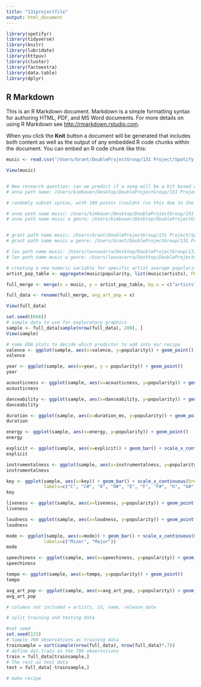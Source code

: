 ```yaml
---
title: "131projectfile"
output: html_document
---
```


```r
library(spotifyr)
library(tidyverse)
library(knitr)
library(lubridate)
library(httpuv)
library(cluster)
library(factoextra)
library(data.table)
library(dplyr)
```

## R Markdown

This is an R Markdown document. Markdown is a simple formatting syntax for authoring HTML, PDF, and MS Word documents. For more details on using R Markdown see <http://rmarkdown.rstudio.com>.

When you click the **Knit** button a document will be generated that includes both content as well as the output of any embedded R code chunks within the document. You can embed an R code chunk like this:

```r
music <- read.csv("/Users/Grant/DoubleProjectGroup/131 Project/Spotify Dataset/musicdata.csv")

View(music)


# New research question: can we predict if a song will be a hit based on its attributes? Response variable: song.hotttnesss 
# anna path name: /Users/kimbauer/Desktop/DoubleProjectGroup/131 Project/Spotify Dataset/data_w_genres.csv
```

```r
# randomly subset syntax, with 100 points (couldnt run this due to the file not loading)

# anna path name music: /Users/kimbauer/Desktop/DoubleProjectGroup/131 Project/Spotify Dataset/musicdata.csv
# anna path name music w genre: /Users/kimbauer/Desktop/DoubleProjectGroup/131 Project/Spotify Dataset/data_w_genres.csv


# grant path name music: /Users/Grant/DoubleProjectGroup/131 Project/Spotify Dataset/musicdata.csv
# grant path name music w genre: /Users/Grant/DoubleProjectGroup/131 Project/Spotify Dataset/data_w_genres.csv

# lex path name music: /Users/lexnavarra/Desktop/DoubleProjectGroup/131 Project/Spotify Dataset/musicdata.csv
# lex path name music w genre: /Users/lexnavarra/Desktop/DoubleProjectGroup/131 Project/Spotify Dataset/data_w_genres.csv
```


```r
# creating a new numeric variable for specific artist average popularity
artist_pop_table <- aggregate(music$popularity, list(music$artists), FUN = mean)

full_merge <- merge(x = music, y = artist_pop_table, by.x = c("artists"), by.y = c("Group.1"), all.x = TRUE)

full_data <- rename(full_merge, avg_art_pop = x)

View(full_data)
```

```r
set.seed((666))
# sample data to use for exploratory graphics
sample <- full_data[sample(nrow(full_data), 200), ]
View(sample)
```

```r
# some EDA plots to decide which predictor to add into our recipe
valence <- ggplot(sample, aes(x=valence, y=popularity)) + geom_point()
valence

year <- ggplot(sample, aes(x=year, y = popularity)) + geom_point()
year

acousticness <- ggplot(sample, aes(x=acousticness, y=popularity)) + geom_point()
acousticness

danceability <- ggplot(sample, aes(x=danceability, y=popularity)) + geom_point()
danceability

duration <- ggplot(sample, aes(x=duration_ms, y=popularity)) + geom_point()
duration

energy <- ggplot(sample, aes(x=energy, y=popularity)) + geom_point()
energy

explicit <- ggplot(sample, aes(x=explicit)) + geom_bar() + scale_x_continuous(breaks = c(0,1), labels=c("0" = "Clean", "1" = "Explicit"))
explicit

instrumentalness <- ggplot(sample, aes(x=instrumentalness, y=popularity)) + geom_point()
instrumentalness

key <- ggplot(sample, aes(x=key)) + geom_bar() + scale_x_continuous(breaks=0:11,
              labels=c("C", "C#", "D", "D#", "E", "F", "F#", "G", "G#", "A", "A#", "B"))
key

liveness <- ggplot(sample, aes(x=liveness, y=popularity)) + geom_point()
liveness

loudness <- ggplot(sample, aes(x=loudness, y=popularity)) + geom_point()
loudness

mode <- ggplot(sample, aes(x=mode)) + geom_bar() + scale_x_continuous(breaks=0:1,
              labels=c("Minor", "Major"))
mode

speechiness <- ggplot(sample, aes(x=speechiness, y=popularity)) + geom_point()
speechiness

tempo <- ggplot(sample, aes(x=tempo, y=popularity)) + geom_point()
tempo

avg_art_pop <- ggplot(sample, aes(x=avg_art_pop, y=popularity)) + geom_point()
avg_art_pop

# columns not included = artists, id, name, release_date
```


```r
# split training and testing data

#set seed
set.seed(123)
# Sample 700 observations as training data 
trainsample = sort(sample(nrow(full_data), nrow(full_data)*.7))
# define dat.train as the 700 observstions 
train = full_data[trainsample,]
# The rest as test data
test = full_data[-trainsample,]
```

```r
# make recipe 
```